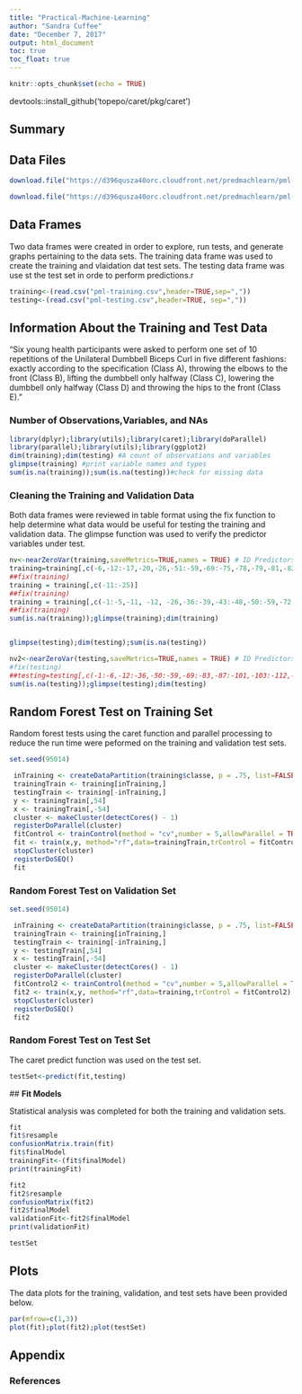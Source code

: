 ```yaml
---
title: "Practical-Machine-Learning"
author: "Sandra Cuffee"
date: "December 7, 2017"
output: html_document
toc: true
toc_float: true
---
```


```r
knitr::opts_chunk$set(echo = TRUE)
```
 devtools::install_github('topepo/caret/pkg/caret')

## **Summary**


## **Data Files**

```r
download.file("https://d396qusza40orc.cloudfront.net/predmachlearn/pml-training.csv",destfile="pml-training.csv",method="libcurl")

download.file("https://d396qusza40orc.cloudfront.net/predmachlearn/pml-testing.csv",destfile="pml-testing.csv",method="libcurl")
```

## **Data Frames**

Two data frames were created in order to explore, run tests, and generate graphs pertaining to the data sets.  The training data frame was used to create the training and vlaidation dat test sets.  The testing data frame was use st the test set in orde to perform predictions.r 


```r

training<-(read.csv("pml-training.csv",header=TRUE,sep=","))
testing<-(read.csv("pml-testing.csv",header=TRUE, sep=","))
```

## **Information About the Training and Test Data**

"Six young health participants were asked to perform one set of 10 repetitions of the Unilateral Dumbbell Biceps Curl in five different fashions: exactly according to the specification (Class A), throwing the elbows to the front (Class B), lifting the dumbbell only halfway (Class C), lowering the dumbbell only halfway (Class D) and throwing the hips to the front (Class E)."

### Number of Observations,Variables, and NAs
```r
library(dplyr);library(utils);library(caret);library(doParallel)
library(parallel);library(utils);library(ggplot2)
dim(training);dim(testing) #A count of observations and variables
glimpse(training) #print variable names and types
sum(is.na(training));sum(is.na(testing))#check for missing data

```
###  Cleaning the Training and Validation Data 

Both data frames were reviewed in table format using the fix function to help determine what data would be useful for testing the training and validation data.  The glimpse function was used to verify the predictor variables under test.

```r
nv<-nearZeroVar(training,saveMetrics=TRUE,names = TRUE) # ID Predictors to Remove
training=training[,c(-6,-12:-17,-20,-26,-51:-59,-69:-75,-78,-79,-81,-82,-87:-92,-95,-98,-101,-125:-131,-133,-134,-139,-142:-150)]
##fix(training)
training = training[,c(-11:-25)]
##fix(training)
training = training[,c(-1:-5,-11, -12, -26,-36:-39,-43:-48,-50:-59,-72:-76,-78)]
##fix(training)
sum(is.na(training));glimpse(training);dim(training)


glimpse(testing);dim(testing);sum(is.na(testing))

nv2<-nearZeroVar(testing,saveMetrics=TRUE,names = TRUE) # ID Predictors to Remove
#fix(testing) 
##testing=testing[,c(-1:-6,-12:-36,-50:-59,-69:-83,-87:-101,-103:-112,-125:-139,-141:-150)]
sum(is.na(testing));glimpse(testing);dim(testing) 

```

## **Random Forest Test on Training Set**

Random forest tests using the caret function and parallel processing to reduce the run time were peformed on the training and validation test sets.

```r
set.seed(95014)

 inTraining <- createDataPartition(training$classe, p = .75, list=FALSE)
 trainingTrain <- training[inTraining,]
 testingTrain <- training[-inTraining,]
 y <- trainingTrain[,54]
 x <- trainingTrain[,-54]
 cluster <- makeCluster(detectCores() - 1)
 registerDoParallel(cluster)
 fitControl <- trainControl(method = "cv",number = 5,allowParallel = TRUE)
 fit <- train(x,y, method="rf",data=trainingTrain,trControl = fitControl)
 stopCluster(cluster)
 registerDoSEQ()
 fit
```

###  Random Forest Test on Validation Set

```r

set.seed(95014)

 inTraining <- createDataPartition(training$classe, p = .75, list=FALSE)
 trainingTrain <- training[inTraining,]
 testingTrain <- training[-inTraining,]
 y <- testingTrain[,54]
 x <- testingTrain[,-54]
 cluster <- makeCluster(detectCores() - 1)
 registerDoParallel(cluster)
 fitControl2 <- trainControl(method = "cv",number = 5,allowParallel = TRUE)
 fit2 <- train(x,y, method="rf",data=training,trControl = fitControl2)
 stopCluster(cluster)
 registerDoSEQ()
 fit2
```

### Random Forest Test on Test Set

The caret predict function was used on the test set.

```r
testSet<-predict(fit,testing)

```

 ## **Fit Models**

Statistical analysis was completed for both the training and validation sets.

```r
fit
fit$resample
confusionMatrix.train(fit)
fit$finalModel
trainingFit<-(fit$finalModel)
print(trainingFit)

fit2
fit2$resample
confusionMatrix(fit2)
fit2$finalModel
validationFit<-fit2$finalModel
print(validationFit)

testSet

```

## **Plots**

The data plots for the training, validation, and test sets have been provided below.
```r

par(mfrow=c(1,3))
plot(fit);plot(fit2);plot(testSet)
```

## **Appendix**

### References


